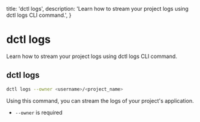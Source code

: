   title: 'dctl logs',
  description:
    'Learn how to stream your project logs using dctl logs CLI command.',
}


# dctl logs
Learn how to stream your project logs using dctl logs CLI command.

## dctl logs
```bash
dctl logs --owner <username>/<project_name>
```
Using this command, you can stream the logs of your project's application.
- `--owner` is required
